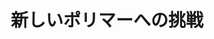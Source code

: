 ﻿---
title: "新しいポリマーへの挑戦"
category: "物質理工学院"
vol: "43"
interviewee: "鈴木 将人 "
url: ""
tags: []
pdf: "43-3.pdf"
facephoto: ""
career: ""
preface: "私達の生活に欠かせないものとなってる高分子化合物。ここ鈴木では「新しい重合反応を用いて新しい高分子を作る」をコンセプトに研究を行っている。43号では、その中でもシクロデキストリンという巨大なモノマーを用いた重合反応、溶媒を使わずに重合を行う固相重合を主に紹介している。"
---
